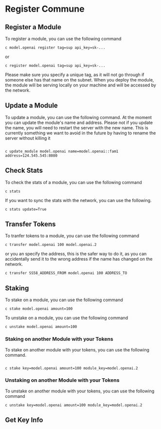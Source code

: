 # Register Commune

## Register a Module

To register a module, you can use the following command

```
c model.openai register tag=sup api_key=sk-...
```

or

```
c register model.openai tag=sup api_key=sk-...
```

Please make sure you specify a unique tag, as it will not go through if someone else has that name on the subnet. When you deploy the module, the module will be serving locally on your machine and will be accessed by the network.

## Update a Module

To update a module, you can use the following command. At the moment you can update the module's name and address. Please not if you update the name, you will need to restart the server with the new name. This is currently something we want to avoid in the future by having to rename the server without killing it

```

c update_module model.openai name=model.openai::fam1 address=124.545.545:8080
```

## Check Stats

To check the stats of a module, you can use the following command

```
c stats
```

If you want to sync the stats with the network, you can use the following.

```
c stats update=True
```

## Transfer Tokens

To tranfer tokens to a module, you can use the following command

```
c transfer model.openai 100 model.openai.2
```

or you an specify the address, this is the safer way to do it, as you can accidentally send it to the wrong address if the name has changed on the network.

```
c transfer SS58_ADDRESS_FROM model.openai 100 ADDRESS_TO
```

## Staking

To stake on a module, you can use the following command

```
c stake model.openai amount=100
```

To unstake on a module, you can use the following command

```
c unstake model.openai amount=100
```

### Staking on another Module with your Tokens

To stake on another module with your tokens, you can use the following command.

```

c stake key=model.openai amount=100 module_key=model.openai.2
```

### Unstaking on another Module with your Tokens

To unstake on another module with your tokens, you can use the following command

```
c unstake key=model.openai amount=100 module_key=model.openai.2
```

## Get Key Info
